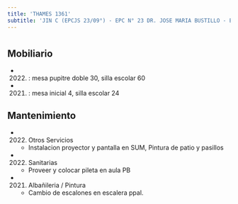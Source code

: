 ```yaml
---
title: 'THAMES 1361'
subtitle: 'JIN C (EPCJS 23/09°) - EPC N° 23 DR. JOSE MARIA BUSTILLO - EPA N° 23 DR. JOSE MARIA BUSTILLO'
---
```


#


## Mobiliario

*  (2022) : mesa pupitre doble 30, silla escolar 60 

*  (2021) : mesa inicial 4, silla escolar 24 





## Mantenimiento

*  (2022) Otros Servicios 
    + Instalacion proyector y pantalla en SUM, Pintura de patio y pasillos

*  (2022) Sanitarias 
    + Proveer y colocar pileta en aula PB

*  (2021) Albañileria / Pintura 
    + Cambio de escalones en escalera ppal.



